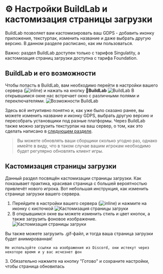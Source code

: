 
# ⚙️ ️Настройки BuildLab и кастомизация страницы загрузки
BuildLab позволяет вам кастомизировать ваш GDPS - добавить иконку приложения, текстурпак, изменить название и даже выбрать другую версию. В данном разделе расписано, как им пользоваться.

<Callout type="warning">
    Важно: раздел BuildLab доступен только с тарифов Singulatity, а кастомизация страниц загрузки доступна с тарифа Foundation.
</Callout>

## BuildLab и его возможности
Чтобы попасть в BuildLab, вам необходимо перейти в настройки вашего сервера (![inline](@/assets/docs/small_icons/panel_settings.png)) и нажать на кнопку **🔨BuildLab**
![BuildLab](@/assets/docs/images/buildlab_enterbutton.png)
В открывшимся окне нас встречает окно с различными полями и переключателями. 
![Возможности  BuildLab](@/assets/docs/images/buildlab_overview.png)

Здесь всё интуитивно понятно и, как уже было сказано ранее, вы можете изменить название и иконку GDPS, выбрать другую версию
и пересобрать установщики под разные платформы.
Через BuildLab также можно загрузить текстурпак на ваш сервер, о том, как это сделать написано в [следующем разделе](/docs/gdps/texturepacks).
> Вы можете обновлять ваши сборщики сколько угодно раз, однако имейте в виду, что в таком случае вашим игрокам необходимо будет регулярно обновлять клиент игры.
## Кастомизация страницы загрузки
Данный раздел посвящён кастомизации страницы загрузки. Как показывает практика, красивая страница с большей вероятностью привлечёт нового игрока. Вот небольшая инструкция, как изменить странице загрузки вашего сервера.
1. Перейдите в настройки вашего сервера (![inline](@/assets/docs/small_icons/panel_settings.png)) и нажмите на иконку с кисточкой
![Кастомизация страницы загруки](@/assets/docs/images/custompage_enterbutton.png)
2. В открывшимся окне вы можете изменить стиль и цвет кнопок, а также загрузить фоновое изображение.
![Кастомизация страницы загруки](@/assets/docs/images/custompage_overview.png)
<Callout>
    Вы также можете загрузить .gif-файл, и тогда ваша страница загрузки будет анимированная!

    Не используйте ссылки на изображения из Discord, они истекут через некоторе время и у вас исчезнет фон
</Callout>
3. Обязательно нажмите на кнопку "Готово" и сохраните настройки, чтобы страница обновилась
